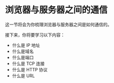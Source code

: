 # 浏览器与服务器之间的通信

这一节将会为你梳理浏览器与服务器之间是如何通信的。

接下来，你将要学习以下内容：

- 什么是 IP 地址
- 什么是域名
- 什么是端口
- 什么是 TCP 连接
- 什么是 HTTP 协议
- 什么是 URL
